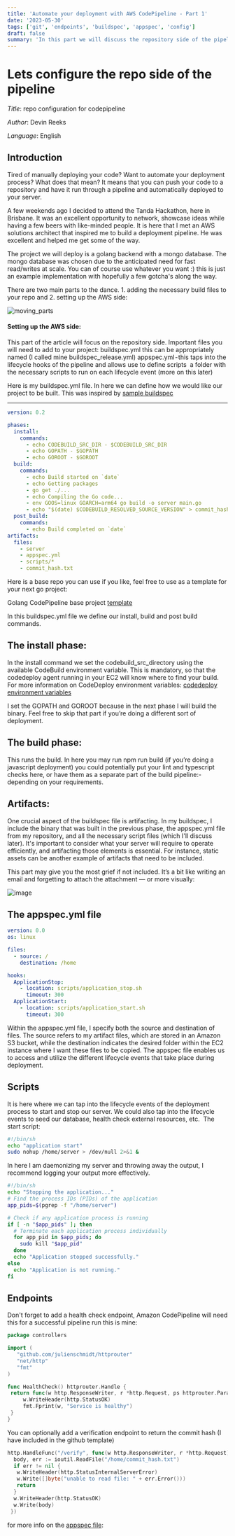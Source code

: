 ```yaml
---
title: 'Automate your deployment with AWS CodePipeline - Part 1'
date: '2023-05-30'
tags: ['git', 'endpoints', 'buildspec', 'appspec', 'config']
draft: false
summary: 'In this part we will discuss the repository side of the pipeline. We will add the necessary files to our repository and discuss what they do.'
---
```


# Lets configure the repo side of the pipeline

_Title_: repo configuration for codepipeline

_Author_: Devin Reeks

_Language_: English

## Introduction

Tired of manually deploying your code? Want to automate your deployment process? What does that mean? It means that you can push your code to a repository and have it run through a pipeline and automatically deployed to your server.

A few weekends ago I decided to attend the Tanda Hackathon, here in Brisbane. It was an excellent opportunity to network, showcase ideas while having a few beers with like-minded people. It is here that I met an AWS solutions architect that inspired me to build a deployment pipeline. He was excellent and helped me get some of the way.

The project we will deploy is a golang backend with a mongo database. The mongo database was chosen due to the anticipated need for fast read/writes at scale. You can of course use whatever you want :) this is just an example implementation with hopefully a few gotcha's along the way.

There are two main parts to the dance. 1. adding the necessary build files to your repo and 2. setting up the AWS side:

![moving_parts](https://dev-blog-v86e.vercel.app/static/images/moving-parts.png)

#### Setting up the AWS side:

This part of the article will focus on the repository side. Important files you will need to add to your project: buildspec.yml this can be appropriately named (I called mine buildspec_release.yml) appspec.yml - this taps into the lifecycle hooks of the pipeline and allows use to define scripts  a folder with the necessary scripts to run on each lifecycle event (more on this later)

Here is my buildspec.yml file. In here we can define how we would like our project to be built. This was inspired by [sample buildspec](https://github.com/dharnitski/golang-codebuild/blob/master/buildspec.yml)

---

```yaml
version: 0.2

phases:
  install:
    commands:
      - echo CODEBUILD_SRC_DIR - $CODEBUILD_SRC_DIR
      - echo GOPATH - $GOPATH
      - echo GOROOT - $GOROOT
  build:
    commands:
      - echo Build started on `date`
      - echo Getting packages
      - go get ./...
      - echo Compiling the Go code...
      - env GOOS=linux GOARCH=arm64 go build -o server main.go
      - echo "$(date) $CODEBUILD_RESOLVED_SOURCE_VERSION" > commit_hash.txt
  post_build:
    commands:
      - echo Build completed on `date`
artifacts:
  files:
    - server
    - appspec.yml
    - scripts/*
    - commit_hash.txt
```

Here is a base repo you can use if you like, feel free to use as a template for your next go project:

Golang CodePipeline base project [template](https://github.com/createdform/created-server)

In this buildspec.yml file we define our install, build and post build commands.

## The install phase:

In the install command we set the codebuild_src_directory using the available CodeBuild environment variable. This is mandatory, so that the codedeploy agent running in your EC2 will know where to find your build. For more information on CodeDeploy environment variables: [codedeploy environment variables](https://docs.aws.amazon.com/codebuild/latest/userguide/build-env-ref-env-vars.html)

I set the GOPATH and GOROOT because in the next phase I will build the binary. Feel free to skip that part if you’re doing a different sort of deployment.

## The build phase:

This runs the build. In here you may run npm run build (if you’re doing a javascript deployment) you could potentially put your lint and typescript checks here, or have them as a separate part of the build pipeline:- depending on your requirements.

## Artifacts:

One crucial aspect of the buildspec file is artifacting. In my buildspec, I include the binary that was built in the previous phase, the appspec.yml file from my repository, and all the necessary script files (which I'll discuss later). It's important to consider what your server will require to operate efficiently, and artifacting those elements is essential. For instance, static assets can be another example of artifacts that need to be included.

This part may give you the most grief if not included. It’s a bit like writing an email and forgetting to attach the attachment — or more visually:

![image](https://dev-blog-v86e.vercel.app/static/images/artifact-metaphor.png)

## The appspec.yml file

```yaml
version: 0.0
os: linux

files:
  - source: /
    destination: /home

hooks:
  ApplicationStop:
    - location: scripts/application_stop.sh
      timeout: 300
  ApplicationStart:
    - location: scripts/application_start.sh
      timeout: 300
```

Within the appspec.yml file, I specify both the source and destination of files. The source refers to my artifact files, which are stored in an Amazon S3 bucket, while the destination indicates the desired folder within the EC2 instance where I want these files to be copied. The appspec file enables us to access and utilize the different lifecycle events that take place during deployment.

## Scripts

It is here where we can tap into the lifecycle events of the deployment process to start and stop our server. We could also tap into the lifecycle events to seed our database, health check external resources, etc.  The start script:

```bash
#!/bin/sh
echo "application start"
sudo nohup /home/server > /dev/null 2>&1 &
```

In here I am daemonizing my server and throwing away the output, I recommend logging your output more effectively.

```bash
#!/bin/sh
echo "Stopping the application..."
# Find the process IDs (PIDs) of the application
app_pids=$(pgrep -f "/home/server")

# Check if any application process is running
if [ -n "$app_pids" ]; then
  # Terminate each application process individually
  for app_pid in $app_pids; do
    sudo kill "$app_pid"
  done
  echo "Application stopped successfully."
else
  echo "Application is not running."
fi
```

## Endpoints

Don't forget to add a health check endpoint, Amazon CodePipeline will need this for a successful pipeline run this is mine:

```go
package controllers

import (
   "github.com/julienschmidt/httprouter"
   "net/http"
   "fmt"
)

func HealthCheck() httprouter.Handle {
 return func(w http.ResponseWriter, r *http.Request, ps httprouter.Params) {
     w.WriteHeader(http.StatusOK)
     fmt.Fprint(w, "Service is healthy")
 }
}
```

You can optionally add a verification endpoint to return the commit hash (I have included in the github template)

```go
http.HandleFunc("/verify", func(w http.ResponseWriter, r *http.Request) {
  body, err := ioutil.ReadFile("/home/commit_hash.txt")
  if err != nil {
   w.WriteHeader(http.StatusInternalServerError)
   w.Write([]byte("unable to read file: " + err.Error()))
   return
  }
  w.WriteHeader(http.StatusOK)
  w.Write(body)
 })
```

for more info on the [appspec file](https://docs.aws.amazon.com/codedeploy/latest/userguide/reference-appspec-file-structure-hooks.html#appspec-hooks-server):
